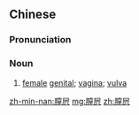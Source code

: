 ==Chinese==
{{zh-forms|alt=之屄}}

===Pronunciation===
{{zh-pron
|mn=chi-bai
|cat=n
}}

===Noun===
{{zh-noun}}

# {{lb|zh|Min Nan}} [[female]] [[genital]]; [[vagina]]; [[vulva]]

[[zh-min-nan:膣屄]]
[[mg:膣屄]]
[[zh:膣屄]]